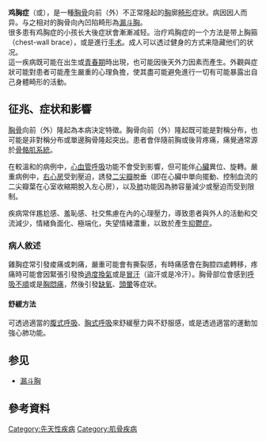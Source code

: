 {{Otheruses|雞胸肉|subject=一種胸廓畸形|other=雞胸部的肉}}
{{unreferenced|time=2014-06-18T04:18:50+00:00}}
{{醫學聲明}}
{{Infobox medical condition (new)
| name = 雞胸症
| image = Ben Fraser pectus carinatum.jpg
| caption = 嚴重的雞胸症
| width = 220
| synonyms = Pigeon chest、pectus cavernatum、bird chest、convex chest
| field = [[骨科|骨科]]
}}'''鸡胸症'''（{{Lang-en|Pectus carinatum}}或{{Lang|en|Pigeon chest}}），是一種[[胸骨|胸骨]]向前（外）不正常隆起的[[胸|胸]]廓[[畸形|畸形]]症狀。病因因人而异。与之相对的胸骨向內凹陷畸形為[[漏斗胸|漏斗胸]]。<br>很多患有鸡胸症的小孩长大後症狀會漸漸减轻。治疗鸡胸症的一个方法是带上胸箍（chest-wall brace），或是進行[[整形外科|手术]]。成人可以透过健身的方式来隐藏他们的状况。<br>這一疾病既可能在出生或[[青春期|青春期]]時出現，也可能因後天外力因素而產生。外觀與症狀可能對患者可能產生嚴重的心理負擔，使其盡可能避免進行一切有可能暴露出自己身體畸形的活動。

== 征兆、症状和影響 ==
{{Unreferenced section|date=2020年11月}}
[[胸骨|胸骨]]向前（外）隆起為本病決定特徵。胸骨向前（外）隆起既可能是對稱分布，也可能是非對稱分布或單邊胸骨隆起突出。患者會伴隨前胸或後背疼痛，痛覺通常源於[[骨骼系統|骨骼肌系統]]。

在較溫和的病例中，[[循环系统|心血管呼吸]]功能不會受到影響，但可能伴[[心臟|心臟]]異位、旋轉。嚴重病例中，[[右心房|右心房]]受到壓迫，誘發[[二尖瓣|二尖瓣]]脫垂（即在心臟中單向擺動、控制血流的二尖瓣葉在心室收縮期脫入左心房），以及[[肺|肺]]功能因為肺容量減少或壓迫而受到限制。

疾病常伴尷尬感、羞恥感、社交焦慮在內的心理壓力，導致患者與外人的活動和交流減少，情緒負面化、極端化，失望情緒濃重，以致於產生[[抑鬱症|抑鬱症]]。

===病人敘述===
雞胸症常引發痠痛或刺痛，嚴重可能會有撕裂感，有時痛感會在胸腔四處轉移，疼痛時可能會因緊張引發換[[過度換氣|過度換氣]]或是[[盜汗|冒汗]]（盜汗或是冷汗）。胸骨部位會感到[[呼吸困难|呼吸不順]]或是[[胸痛|胸悶痛]]，然後引發[[缺氧|缺氧]]、[[頭暈|頭暈]]等症狀。

==== 舒緩方法 ====
可透過適當的[[腹式呼吸|腹式呼吸]]、[[胸式呼吸|胸式呼吸]]來舒緩壓力與不舒服感，或是透過適當的運動加強心肺功能。

==参见==
* [[漏斗胸|漏斗胸]]

== 參考資料 ==

[[Category:先天性疾病|Category:先天性疾病]]
[[Category:肌骨疾病|Category:肌骨疾病]]